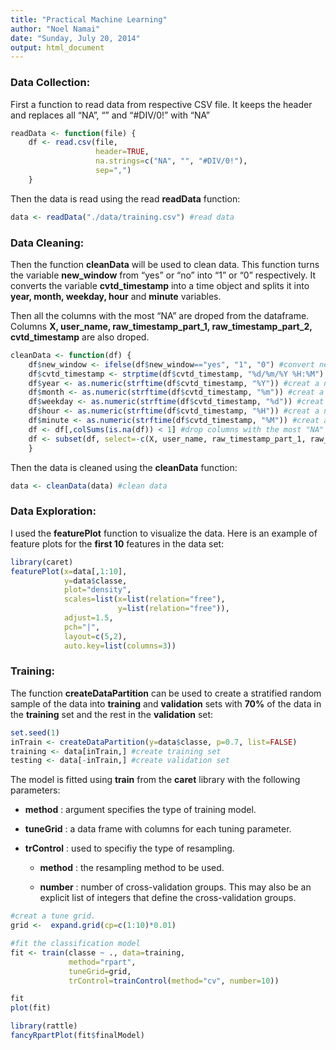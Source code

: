 ```yaml
---
title: "Practical Machine Learning"
author: "Noel Namai"
date: "Sunday, July 20, 2014"
output: html_document
---
```


### Data Collection:

First a function to read data from respective CSV file. It keeps the header and replaces all "NA", "" and "#DIV/0!" with "NA"

```r
readData <- function(file) {
    df <- read.csv(file,
                   header=TRUE, 
                   na.strings=c("NA", "", "#DIV/0!"), 
                   sep=",")
    }
```

Then the data is read using the read **readData** function:

```r
data <- readData("./data/training.csv") #read data
```

### Data Cleaning:

Then the function **cleanData** will be used to clean data. This function turns the variable **new_window** from "yes" or "no" into "1" or "0" respectively. It converts the variable **cvtd_timestamp** into a time object and splits it into **year, month, weekday, hour** and **minute** variables.

Then all the columns with the most "NA" are droped from the dataframe. Columns **X, user_name, raw_timestamp_part_1, raw_timestamp_part_2, cvtd_timestamp** are also droped.

```r
cleanData <- function(df) {    
    df$new_window <- ifelse(df$new_window=="yes", "1", "0") #convert new_window into "0" or "1"
    df$cvtd_timestamp <- strptime(df$cvtd_timestamp, "%d/%m/%Y %H:%M") #convert cvtd_timestamp into a time object
    df$year <- as.numeric(strftime(df$cvtd_timestamp, "%Y")) #creat a new feature year
    df$month <- as.numeric(strftime(df$cvtd_timestamp, "%m")) #creat a new feature month
    df$weekday <- as.numeric(strftime(df$cvtd_timestamp, "%d")) #creat a new feature weekday
    df$hour <- as.numeric(strftime(df$cvtd_timestamp, "%H")) #creat a new feature hour
    df$minute <- as.numeric(strftime(df$cvtd_timestamp, "%M")) #creat a new feature minute
    df <- df[,colSums(is.na(df)) < 1] #drop columns with the most "NA"
    df <- subset(df, select=-c(X, user_name, raw_timestamp_part_1, raw_timestamp_part_2, cvtd_timestamp)) #drop noisy features 
    }
```

Then the data is cleaned using the **cleanData** function:

```r
data <- cleanData(data) #clean data
```

### Data Exploration:

I used the **featurePlot** function to visualize the data. Here is an example of feature plots for the **first 10** features in the data set:

```r
library(caret)
featurePlot(x=data[,1:10],
            y=data$classe,
            plot="density",
            scales=list(x=list(relation="free"),
                        y=list(relation="free")),
            adjust=1.5,
            pch="|",
            layout=c(5,2),
            auto.key=list(columns=3))
```

### Training:

The function **createDataPartition** can be used to create a stratified random sample of the data into **training** and **validation** sets with **70%** of the data in the **training** set and the rest in the **validation** set:

```r
set.seed(1)
inTrain <- createDataPartition(y=data$classe, p=0.7, list=FALSE)
training <- data[inTrain,] #create training set
testing <- data[-inTrain,] #create validation set
```

The model is fitted using **train** from the **caret** library with the following parameters:

* **method** : argument specifies the type of training model.

* **tuneGrid** : a data frame with columns for each tuning parameter.

* **trControl** :  used to specifiy the type of resampling.

    * **method** : the resampling method to be used.

    * **number** : number of cross-validation groups. This may also be an explicit list of integers that define the cross-validation groups.

```r
#creat a tune grid.
grid <-  expand.grid(cp=c(1:10)*0.01)

#fit the classification model
fit <- train(classe ~ ., data=training,
             method="rpart",
             tuneGrid=grid,
             trControl=trainControl(method="cv", number=10))

fit
plot(fit)
```

```r
library(rattle)
fancyRpartPlot(fit$finalModel)
```

